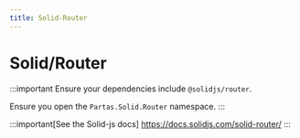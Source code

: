 ```yaml
---
title: Solid-Router
---
```


# Solid/Router

:::important
Ensure your dependencies include `@solidjs/router`.

Ensure you open the `Partas.Solid.Router` namespace.
:::

:::important[See the Solid-js docs]
https://docs.solidjs.com/solid-router/
:::
